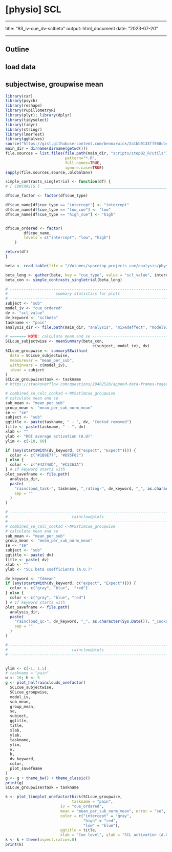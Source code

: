 # [physio] SCL {#ch93_SCL}

---

title: "93_iv-cue_dv-sclbeta"
output: html_document
date: "2023-07-20"

---

## Outline

## load data

## subjectwise, groupwise mean

```r
library(car)
library(psych)
library(reshape)
library(PupillometryR)
library(plyr); library(dplyr)
library(tidyselect)
library(tidyr)
library(stringr)
library(lmerTest)
library(gghalves)
source("https://gist.githubusercontent.com/benmarwick/2a1bb0133ff568cbe28d/raw/fb53bd97121f7f9ce947837ef1a4c65a73bffb3f/geom_flat_violin.R")
main_dir = dirname(dirname(getwd()))
file.sources = list.files(file.path(main_dir, "scripts/step02_R/utils"),
                          pattern="*.R",
                          full.names=TRUE,
                          ignore.case=TRUE)
sapply(file.sources,source,.GlobalEnv)
```

```r
simple_contrasts_singletrial <- function(df) {
# [ CONTRASTS ]  ________________________________________________________________________________ # nolint

df$cue_factor <- factor(df$cue_type)

df$cue_name[df$cue_type == "intercept"] <- "intercept"
df$cue_name[df$cue_type == "low_cue"] <- "low"
df$cue_name[df$cue_type == "high_cue"] <- "high"


df$cue_ordered <- factor(
        df$cue_name,
        levels = c("intercept", "low", "high")
    )

return(df)
}
```

```r
beta <- read.table(file = "/Volumes/spacetop_projects_cue/analysis/physio/glm/pmod-cue/glm-pmodcue_task-pain_scr.tsv", sep = '\t', header = TRUE)

beta_long <- gather(beta, key = "cue_type", value = "scl_value", intercept, low_cue, high_cue)
beta_con <- simple_contrasts_singletrial(beta_long)

```

```r

# ----------------------------------------------------------------------
#                     summary statistics for plots
# ----------------------------------------------------------------------
subject <- "sub"
model_iv <- "cue_ordered"
dv <- "scl_value"
dv_keyword <- "sclbeta"
taskname <- "pain"
analysis_dir <- file.path(main_dir, "analysis", "mixedeffect", "model93_physio", as.character(Sys.Date()))

# ======= NOTE: calculate mean and se ----------------------------------
SCLcue_subjectwise <- meanSummary(beta_con,
                                      c(subject, model_iv), dv)
SCLcue_groupwise <- summarySEwithin(
  data = SCLcue_subjectwise,
  measurevar = "mean_per_sub",
  withinvars = c(model_iv),
  idvar = subject
)
SCLcue_groupwise$task <- taskname
# https://stackoverflow.com/questions/29402528/append-data-frames-together-in-a-for-loop/29419402

# combined_se_calc_cooksd <-NPSstimcue_groupwise
# calculate mean and se
sub_mean <- "mean_per_sub"
group_mean <- "mean_per_sub_norm_mean"
se <- "se"
subject <- "sub"
ggtitle <- paste(taskname, " - ", dv, "Cooksd removed")
title <- paste(taskname, " - ", dv)
xlab <- ""
ylab <- "ROI average activation (A.U)"
ylim <- c(-10, 60)

if (any(startsWith(dv_keyword, c("expect", "Expect")))) {
  color <- c("#1B9E77", "#D95F02")
} else {
  color <- c("#4274AD", "#C5263A")
} # if keyword starts with
plot_savefname <- file.path(
  analysis_dir,
  paste(
    "raincloud_task-", taskname, "_rating-", dv_keyword, "_", as.character(Sys.Date()), "_cooksd.png",
    sep = ""
  )
)

# ----------------------------------------------------------------------
#                            raincloudplots
# ----------------------------------------------------------------------
# combined_se_calc_cooksd <-NPSstimcue_groupwise
# calculate mean and se
sub_mean <- "mean_per_sub"
group_mean <- "mean_per_sub_norm_mean"
se <- "se"
subject <- "sub"
ggtitle <- paste( dv)
title <- paste( dv)
xlab <- ""
ylab <- "SCL beta coefficients (A.U.)"

dv_keyword <- "fdmean"
if (any(startsWith(dv_keyword, c("expect", "Expect")))) {
  color <- c("gray", "blue",  "red")
} else {
  color <- c("gray", "blue", "red")
} # if keyword starts with
plot_savefname <- file.path(
  analysis_dir,
  paste(
    "raincloud_qc-", dv_keyword, "_", as.character(Sys.Date()), "_cooksd.png",
    sep = ""
  )
)

# ----------------------------------------------------------------------
#                            raincloudplots
# ----------------------------------------------------------------------


ylim <- c(-1, 1.5)
# taskname = "pain"
w <- 10; h <- 5
g <- plot_halfrainclouds_onefactor(
  SCLcue_subjectwise,
  SCLcue_groupwise,
  model_iv,
  sub_mean,
  group_mean,
  se,
  subject,
  ggtitle,
  title,
  xlab,
  ylab,
  taskname,
  ylim,
  w,
  h,
  dv_keyword,
  color,
  plot_savefname
)
g <- g + theme_bw() + theme_classic()
print(g)
SCLcue_groupwise$task = taskname

k <- plot_lineplot_onefactorthick(SCLcue_groupwise,
                             taskname = "pain",
                        iv = "cue_ordered",
                        mean = "mean_per_sub_norm_mean", error = "se",
                        color = c("intercept" = "gray",
                                  "high" = "red",
                                  "low" = "blue"),
                        ggtitle = title,
                        xlab = "Cue level", ylab = "SCL activation (A.U.)")
k <- k + theme(aspect.ratio=.8)
print(k)
```
